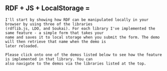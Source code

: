 
<Content>
    <h2 className="subtitle is-3" style={{display: "flex", gap: "0.25rem", alignItems: "center", hyphens: "auto"}}>
        <span>RDF + JS + Local&shy;Storage = </span>
        <FaShieldHeart style={{fill: "red"}}/>
    </h2>

    I'll start by showing how RDF can be manipulated locally in your browser by using three of the libraries
    (rdflib.js, LDO, and Soukai). For each library I've implemented the same feature - a simple form that takes your
    name and saves it to local storage when you submit the form. The demo will then retrieve that name when the demo is
    later reloaded.

    Please click onto one of the demos listed below to see how the feature is implemented in that library. You can
    also navigate to the demos via the libraries listed at the top.
</Content>